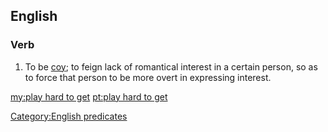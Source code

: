 ==English==

===Verb===
{{en-verb|head=[[play]] [[hard]] [[to]] [[get]]|plays hard to get|playing hard to get|played hard to get}}

# {{label|en|courtship}} To be [[coy]]; to feign lack of romantical interest in a certain person, so as to force that person to be more overt in expressing interest.

[[Category:English predicates]]

[[my:play hard to get]]
[[pt:play hard to get]]
